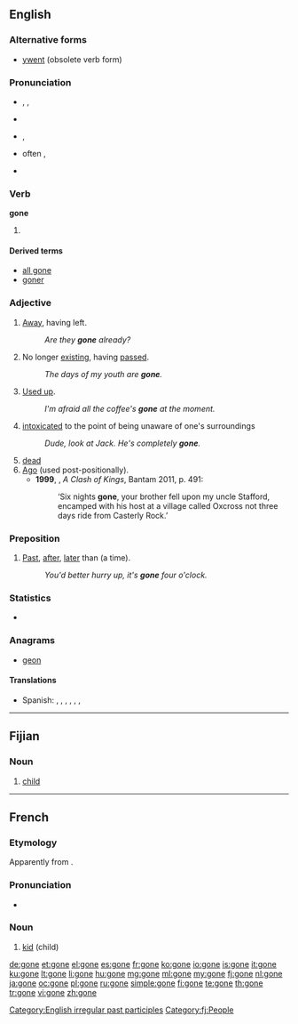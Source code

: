 {{also|góneʼ}}
==English==

===Alternative forms===
* [[ywent]] (obsolete verb form)

===Pronunciation===
* {{a|RP}} {{enPR|gŏn}}, {{IPA|/ɡɒn/}}, {{SAMPA|/gQn/}}
* {{rhymes|ɒn}}
* {{a|GenAm}} {{IPA|/ɡɔn/}}, {{SAMPA|/gQ:n/}}
* {{a|GenAm}} often {{IPA|/ɡɑn/}}, {{SAMPA|/gAn/}}
* {{audio|en-us-gone.ogg|Audio (US)}}

===Verb===
'''gone'''

# {{past participle of|go}}

====Derived terms====
* [[all gone]]
* [[goner]]

===Adjective===
{{en-adj|-|-}}

# [[away|Away]], having left.
#: ''Are they '''gone''' already?''
# No longer [[existing]], having [[passed]].
#: ''The days of my youth are '''gone'''.''
# [[used up|Used up]].
#: ''I'm afraid all the coffee's '''gone''' at the moment.''
# [[intoxicated]] to the point of being unaware of one's surroundings
#: ''Dude, look at Jack. He's completely '''gone'''.''
# [[dead]]
# [[ago|Ago]] (used post-positionally).
#* '''1999''', {{w|George RR Martin}}, ''A Clash of Kings'', Bantam 2011, p. 491:
#*:‘Six nights '''gone''', your brother fell upon my uncle Stafford, encamped with his host at a village called Oxcross not three days ride from Casterly Rock.’

===Preposition===
{{en-prep}}

# {{British|informal}} [[past|Past]], [[after]], [[later]] than (a time).
#: ''You'd better hurry up, it's '''gone''' four o'clock.''

===Statistics===
* {{rank|along|four|wish|328|gone|times|girl|during}}

===Anagrams===
* [[geon#English|geon]]

[[Category:English irregular past participles]]

====Translations====
{{trans-top}}
{{trans-mid}}
* Spanish: {{t|es|ido}}, {{t|es|llevado}}, {{t|es|desaparecido|m}}, {{t|es|quitado}}, {{t|es|separado}}, {{t|es|faltando}}, {{t|es|abulido}}
{{trans-bottom}}

----

==Fijian==

===Noun===
{{head|fj|noun}}

# [[child]]

[[Category:fj:People]]

----

==French==
===Etymology===
Apparently from {{etyl|frp|fr}}.

===Pronunciation===
*{{IPA|/gon/|lang=fr}}

===Noun===
{{fr-noun|m}}

# {{context|Lyon|_|dialect|lang=fr}} [[kid]] (child)

[[de:gone]]
[[et:gone]]
[[el:gone]]
[[es:gone]]
[[fr:gone]]
[[ko:gone]]
[[io:gone]]
[[is:gone]]
[[it:gone]]
[[ku:gone]]
[[lt:gone]]
[[li:gone]]
[[hu:gone]]
[[mg:gone]]
[[ml:gone]]
[[my:gone]]
[[fj:gone]]
[[nl:gone]]
[[ja:gone]]
[[oc:gone]]
[[pl:gone]]
[[ru:gone]]
[[simple:gone]]
[[fi:gone]]
[[te:gone]]
[[th:gone]]
[[tr:gone]]
[[vi:gone]]
[[zh:gone]]